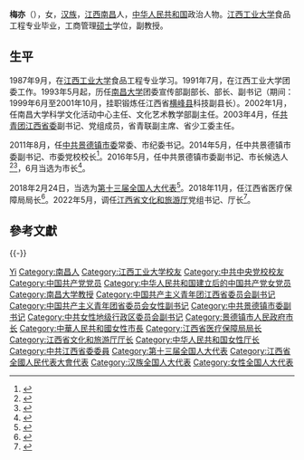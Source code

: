 '''梅亦'''（{{bd|1970年|4月||catIdx=Mei梅}}），女，[[汉族|汉族]]，[[江西|江西]][[南昌|南昌]]人，[[中华人民共和国|中华人民共和国]]政治人物。[[江西工业大学|江西工业大学]]食品工程专业毕业，工商管理[[硕士|硕士]]学位，副教授。

== 生平 ==
1987年9月，在[[江西工业大学|江西工业大学]]食品工程专业学习。1991年7月，在江西工业大学团委工作。1993年5月起，历任[[南昌大学|南昌大学]]团委宣传部副部长、部长、副书记（期间：1999年6月至2001年10月，挂职锻炼任江西省[[横峰县|横峰县]]科技副县长）。2002年1月，任南昌大学科学文化活动中心主任、文化艺术教学部副主任。2003年4月，任[[共青团江西省委|共青团江西省委]]副书记、党组成员，省青联副主席、省少工委主任。

2011年8月，任[[中共景德镇市委|中共景德镇市委]]常委、市纪委书记。2014年5月，任中共景德镇市委副书记、市委党校校长<ref>{{cite web|accessdate=2016-06-07|url=http://www.thepaper.cn/newsDetail_forward_1463217|title=“70后”梅亦有望成为江西11个设区市中唯一女市长|publisher=澎湃新闻|archive-date=2016-06-03|archive-url=https://web.archive.org/web/20160603091104/http://www.thepaper.cn/newsDetail_forward_1463217|dead-url=no}}</ref>。2016年5月，任中共景德镇市委副书记、市长候选人<ref>{{cite web|accessdate=2016-06-07|url=http://district.ce.cn/newarea/sddy/201605/16/t20160516_11637780.shtml|title=梅亦提名为景德镇市长候选人 颜赣辉另有任用|publisher=中国经济网|archive-date=2016-05-17|archive-url=https://web.archive.org/web/20160517095824/http://district.ce.cn/newarea/sddy/201605/16/t20160516_11637780.shtml|dead-url=no}}</ref><ref>{{cite web|accessdate=2016-06-07|url=http://www.thepaper.cn/newsDetail_forward_1478833|title=江西景德镇将补选市长，市长候选人梅亦上任将与惯例不同|publisher=澎湃新闻|archive-date=2016-06-06|archive-url=https://web.archive.org/web/20160606084202/http://www.thepaper.cn/newsDetail_forward_1478833|dead-url=no}}</ref>，6月当选为市长<ref>{{cite web|accessdate=2016-06-07|url=http://district.ce.cn/newarea/sddy/201606/07/t20160607_12622108.shtml|title=梅亦(女)当选景德镇市市长|publisher=中国经济网|archive-date=2018-12-10|archive-url=https://web.archive.org/web/20181210202636/http://district.ce.cn/newarea/sddy/201606/07/t20160607_12622108.shtml|dead-url=no}}</ref>。

2018年2月24日，当选为[[第十三届全国人大代表|第十三届全国人大代表]]<ref>{{Cite web|title=（受权发布）中华人民共和国第十三届全国人民代表大会代表名单|url=http://www.chinanews.com/gn/2018/02-25/8453959.shtml|accessdate=2021-02-13|work=中新网|archive-date=2018-02-27|archive-url=https://web.archive.org/web/20180227031724/http://www.chinanews.com/gn/2018/02-25/8453959.shtml|dead-url=no}}</ref>。2018年11月，任江西省医疗保障局局长<ref>{{cite web|accessdate=2018-11-02|url=https://m.thepaper.cn/newsDetail_forward_2593874|title=梅亦出任江西省医疗保障局首任局长|publisher=澎湃新闻|archive-date=2018-12-10|archive-url=https://web.archive.org/web/20181210160217/https://m.thepaper.cn/newsDetail_forward_2593874|dead-url=no}}</ref>。2022年5月，调任[[江西省文化和旅游厅|江西省文化和旅游厅]]党组书记、厅长<ref>{{Cite web|title=江西任免王纯、梅亦、刘文华、辜华荣、李小豹职务|url=http://district.ce.cn/newarea/sddy/202206/08/t20220608_37734191.shtml|publisher=中国经济网|accessdate=2022-06-28}}</ref>。

==參考文獻==
{{reflist}}

{{-}}
{{start box}}
{{s-gov|prc}}
{{s-before|[[李小豹|李小豹]]}}
{{s-title|[[江西省文化和旅游厅|江西省文化和旅游厅]]厅长|2022年5月－}}
{{s-inc}}
{{s-new}}
{{s-title|[[江西省医疗保障局|江西省医疗保障局]]局长|2018年10月－2022年5月}}
{{s-after|[[王前虎|王前虎]]}}
{{s-before|[[颜赣辉|颜赣辉]]}}
{{s-title|[[景德镇市人民政府|景德镇市人民政府]]市长|2016年6月－2018年10月}}
{{s-after|[[刘锋_(1964年)|刘锋]]}}
{{end box}}

{{Authority control}}
{{DEFAULTSORT:Mei梅}}
[[Category:梅姓|Yi]]
[[Category:南昌人|Category:南昌人]]
[[Category:江西工业大学校友|Category:江西工业大学校友]]
[[Category:中共中央党校校友|Category:中共中央党校校友]]
[[Category:中国共产党党员|Category:中国共产党党员]]
[[Category:中华人民共和国建立后的中国共产党女党员|Category:中华人民共和国建立后的中国共产党女党员]]
[[Category:南昌大学教授|Category:南昌大学教授]]
[[Category:中国共产主义青年团江西省委员会副书记|Category:中国共产主义青年团江西省委员会副书记]]
[[Category:中国共产主义青年团省委员会女性副书记|Category:中国共产主义青年团省委员会女性副书记]]
[[Category:中共景德镇市委副书记|Category:中共景德镇市委副书记]]
[[Category:中共女性地级行政区委员会副书记|Category:中共女性地级行政区委员会副书记]]
[[Category:景德镇市人民政府市长|Category:景德镇市人民政府市长]]
[[Category:中華人民共和國女性市長|Category:中華人民共和國女性市長]]
[[Category:江西省医疗保障局局长|Category:江西省医疗保障局局长]]
[[Category:江西省文化和旅游厅厅长|Category:江西省文化和旅游厅厅长]]
[[Category:中华人民共和国女性厅长|Category:中华人民共和国女性厅长]]
[[Category:中共江西省委委員|Category:中共江西省委委員]]
[[Category:第十三届全国人大代表|Category:第十三届全国人大代表]]
[[Category:江西省全國人民代表大會代表|Category:江西省全國人民代表大會代表]]
[[Category:汉族全国人大代表|Category:汉族全国人大代表]]
[[Category:女性全国人大代表|Category:女性全国人大代表]]